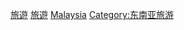 {{Commonscat|Tourism in Malaysia}}

[[Category:馬來西亞文化|旅遊]]
[[Category:馬來西亞經濟|旅遊]]
[[Category:亚洲各国旅游|Malaysia]]
[[Category:东南亚旅游|Category:东南亚旅游]]